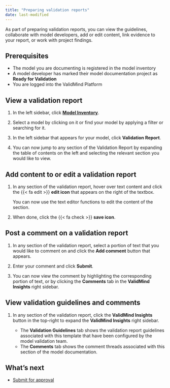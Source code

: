 ```yaml
---
title: "Preparing validation reports"
date: last-modified
---
```


As part of preparing validation reports, you can view the guidelines, collaborate with model developers, add or edit content, link evidence to your report, or work with project findings.

## Prerequisites

* The model you are documenting is registered in the model inventory
* A model developer has marked their model documentation project as **Ready for Validation**
* You are logged into the ValidMind Platform

## View a validation report

1. In the left sidebar, click [**Model Inventory**](https://app.prod.validmind.ai/model-inventory).

2. Select a model by clicking on it or find your model by applying a filter or searching for it.

3. In the left sidebar that appears for your model, click **Validation Report**.

4. You can now jump to any section of the Validation Report by expanding the table of contents on the left and selecting the relevant section you would like to view.

## Add content to or edit a validation report

1. In any section of the validation report, hover over text content and click the {{< fa edit >}} **edit icon** that appears on the right of the textbox.
<!--- **Need image** --->

   You can now use the text editor functions to edit the content of the section.

2. When done, click the {{< fa check >}} **save icon**.

## Post a comment on a validation report

1. In any section of the validation report, select a portion of text that you would like to comment on and click the **Add comment** button that appears.
<!--- **Need image** --->

2. Enter your comment and click **Submit**.

3. You can now view the comment by highlighting the corresponding portion of text, or by clicking the **Comments** tab in the **ValidMind Insights** right sidebar.

## View validation guidelines and comments

1. In any section of the validation report, click the **ValidMind Insights** button in the top-right to expand the **ValidMind Insights** right sidebar. 
<!--- **Need image** --->

   - The **Validation Guidelines** tab shows the validation report guidelines associated with this template that have been configured by the model validation team.
   - The **Comments** tab shows the comment threads associated with this section of the model documentation.

<!---
## Troubleshooting

[Include any common issues or errors that may arise during the task and how to resolve them.]
--->

## What's next

* [Submit for approval](submit-for-approval.qmd)

